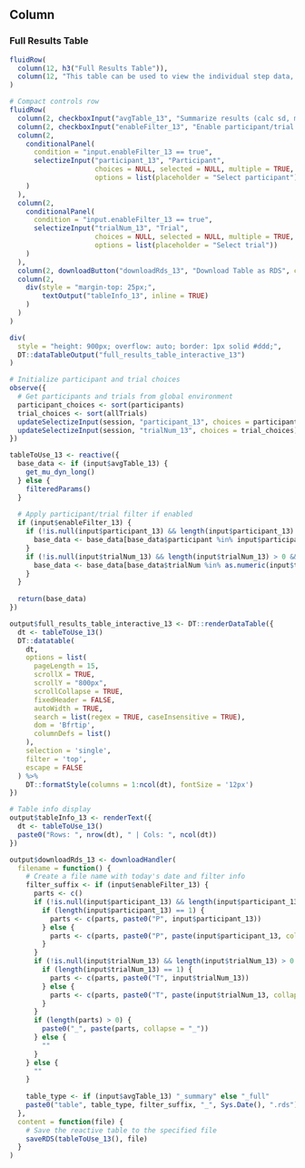 Column
--------------------------------------------

### Full Results Table {data-height=1200}

```r
fluidRow(
  column(12, h3("Full Results Table")),
  column(12, "This table can be used to view the individual step data, and if the checkbox below is checked, the aggregated results of each trial of participant.")
)

# Compact controls row
fluidRow(
  column(2, checkboxInput("avgTable_13", "Summarize results (calc sd, mean, cv)", value = FALSE)),
  column(2, checkboxInput("enableFilter_13", "Enable participant/trial filter", value = FALSE)),
  column(2, 
    conditionalPanel(
      condition = "input.enableFilter_13 == true",
      selectizeInput("participant_13", "Participant", 
                     choices = NULL, selected = NULL, multiple = TRUE,
                     options = list(placeholder = "Select participant"))
    )
  ),
  column(2,
    conditionalPanel(
      condition = "input.enableFilter_13 == true",
      selectizeInput("trialNum_13", "Trial", 
                     choices = NULL, selected = NULL, multiple = TRUE,
                     options = list(placeholder = "Select trial"))
    )
  ),
  column(2, downloadButton("downloadRds_13", "Download Table as RDS", class = "btn-sm")),
  column(2, 
    div(style = "margin-top: 25px;",
        textOutput("tableInfo_13", inline = TRUE)
    )
  )
)
```

```r
div(
  style = "height: 900px; overflow: auto; border: 1px solid #ddd;",
  DT::dataTableOutput("full_results_table_interactive_13")
)
```



```r
# Initialize participant and trial choices
observe({
  # Get participants and trials from global environment
  participant_choices <- sort(participants)
  trial_choices <- sort(allTrials)
  updateSelectizeInput(session, "participant_13", choices = participant_choices)
  updateSelectizeInput(session, "trialNum_13", choices = trial_choices)
})

tableToUse_13 <- reactive({
  base_data <- if (input$avgTable_13) {
    get_mu_dyn_long()
  } else {
    filteredParams()
  }
  
  # Apply participant/trial filter if enabled
  if (input$enableFilter_13) {
    if (!is.null(input$participant_13) && length(input$participant_13) > 0 && !all(input$participant_13 == "")) {
      base_data <- base_data[base_data$participant %in% input$participant_13, ]
    }
    if (!is.null(input$trialNum_13) && length(input$trialNum_13) > 0 && !all(input$trialNum_13 == "")) {
      base_data <- base_data[base_data$trialNum %in% as.numeric(input$trialNum_13), ]
    }
  }
  
  return(base_data)
})

output$full_results_table_interactive_13 <- DT::renderDataTable({
  dt <- tableToUse_13()
  DT::datatable(
    dt,
    options = list(
      pageLength = 15,
      scrollX = TRUE,
      scrollY = "800px",
      scrollCollapse = TRUE,
      fixedHeader = FALSE,
      autoWidth = TRUE,
      search = list(regex = TRUE, caseInsensitive = TRUE),
      dom = 'Bfrtip',
      columnDefs = list()
    ),
    selection = 'single',
    filter = 'top',
    escape = FALSE
  ) %>%
    DT::formatStyle(columns = 1:ncol(dt), fontSize = '12px')
})

# Table info display
output$tableInfo_13 <- renderText({
  dt <- tableToUse_13()
  paste0("Rows: ", nrow(dt), " | Cols: ", ncol(dt))
})

output$downloadRds_13 <- downloadHandler(
  filename = function() {
    # Create a file name with today's date and filter info
    filter_suffix <- if (input$enableFilter_13) {
      parts <- c()
      if (!is.null(input$participant_13) && length(input$participant_13) > 0 && !all(input$participant_13 == "")) {
        if (length(input$participant_13) == 1) {
          parts <- c(parts, paste0("P", input$participant_13))
        } else {
          parts <- c(parts, paste0("P", paste(input$participant_13, collapse = "-")))
        }
      }
      if (!is.null(input$trialNum_13) && length(input$trialNum_13) > 0 && !all(input$trialNum_13 == "")) {
        if (length(input$trialNum_13) == 1) {
          parts <- c(parts, paste0("T", input$trialNum_13))
        } else {
          parts <- c(parts, paste0("T", paste(input$trialNum_13, collapse = "-")))
        }
      }
      if (length(parts) > 0) {
        paste0("_", paste(parts, collapse = "_"))
      } else {
        ""
      }
    } else {
      ""
    }
    
    table_type <- if (input$avgTable_13) "_summary" else "_full"
    paste0("table", table_type, filter_suffix, "_", Sys.Date(), ".rds")
  },
  content = function(file) {
    # Save the reactive table to the specified file
    saveRDS(tableToUse_13(), file)
  }
)
```
